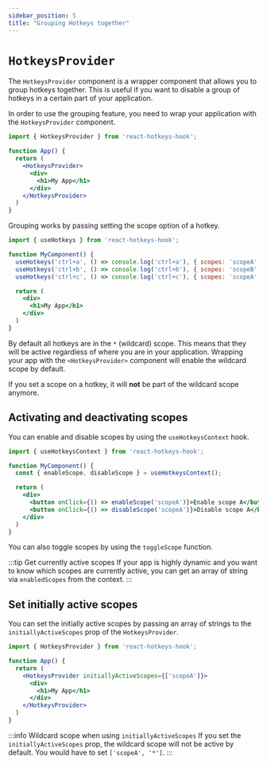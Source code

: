 ```yaml
---
sidebar_position: 5
title: "Grouping Hotkeys together"
---
```


# `HotkeysProvider`

The `HotkeysProvider` component is a wrapper component that allows you to group hotkeys together.
This is useful if you want to disable a group of hotkeys in a certain part of your application.

In order to use the grouping feature, you need to wrap your application with the `HotkeysProvider` component.

```jsx
import { HotkeysProvider } from 'react-hotkeys-hook';

function App() {
  return (
    <HotkeysProvider>
      <div>
        <h1>My App</h1>
      </div>
    </HotkeysProvider>
  )
}
```

Grouping works by passing setting the scope option of a hotkey.

```jsx
import { useHotkeys } from 'react-hotkeys-hook';

function MyComponent() {
  useHotkeys('ctrl+a', () => console.log('ctrl+a'), { scopes: 'scopeA' })
  useHotkeys('ctrl+b', () => console.log('ctrl+b'), { scopes: 'scopeB' })
  useHotkeys('ctrl+c', () => console.log('ctrl+c'), { scopes: 'scopeA' })

  return (
    <div>
      <h1>My App</h1>
    </div>
  )
}
```

By default all hotkeys are in the `*` (wildcard) scope. This means that they will be active regardless of where you are in your application.
Wrapping your app with the `<HotkeysProvider>` component will enable the wildcard scope by default.

If you set a scope on a hotkey, it will **not** be part of the wildcard scope anymore.

## Activating and deactivating scopes

You can enable and disable scopes by using the `useHotkeysContext` hook.

```jsx
import { useHotkeysContext } from 'react-hotkeys-hook';

function MyComponent() {
  const { enableScope, disableScope } = useHotkeysContext();

  return (
    <div>
      <button onClick={() => enableScope('scopeA')}>Enable scope A</button>
      <button onClick={() => disableScope('scopeA')}>Disable scope A</button>
    </div>
  )
}
```

You can also toggle scopes by using the `toggleScope` function.

:::tip Get currently active scopes
If your app is highly dynamic and you want to know which scopes are currently active, you can get an array of string via
`enabledScopes` from the context.
:::

## Set initially active scopes

You can set the initially active scopes by passing an array of strings to the `initiallyActiveScopes` prop of the `HotkeysProvider`.

```jsx
import { HotkeysProvider } from 'react-hotkeys-hook';

function App() {
  return (
    <HotkeysProvider initiallyActiveScopes={['scopeA']}>
      <div>
        <h1>My App</h1>
      </div>
    </HotkeysProvider>
  )
}
```

:::info Wildcard scope when using `initiallyActiveScopes`
If you set the `initiallyActiveScopes` prop, the wildcard scope will not be active by default. You would have to set `['scopeA', '*']`.
:::
